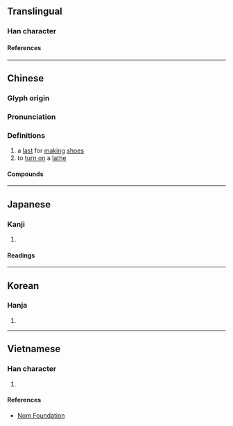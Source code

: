 {{character info}}
==Translingual==

===Han character===
{{Han char|rn=75|rad=木|as=09|sn=13|four=43916|canj=DJMM|ids=⿰木宣}}

====References====
{{Han ref|kx=0540.180|dkj=15159|dj=0928.040|hdz=21255.090|uh=6966}}

----

==Chinese==
{{zh-forms}}

===Glyph origin===
{{Han etym}}

===Pronunciation===
{{zh-pron
|m=xuàn
|c=hyun3
|md=huóng
|md=hùn
|mc=y
|oc=y
|ma=
|cat=n,v
}}

===Definitions===
{{zh-hanzi}}

# a [[last]] for [[making]] [[shoe]]s
# to [[turn on]] a [[lathe]]

====Compounds====
{{zh-der|楦頭|楦子|楦鞋|版楦頭|鞋楦}}

----

==Japanese==

===Kanji===
{{ja-kanji|grade=|rs=木09}}

# {{rfdef|ja|sort=木09}}

====Readings====
{{ja-readings
|on=けん
}}

----

==Korean==

===Hanja===
{{ko-hanja|원}}

# {{rfdef|ko|sort=木09}}

----

==Vietnamese==

===Han character===
{{vi-readings|rs=木09|reading=huyễn}}

# {{rfdef|vi|sort=木09}}

====References====
* [http://nomfoundation.org/common/nom_details.php?codepoint=6966 Nom Foundation]